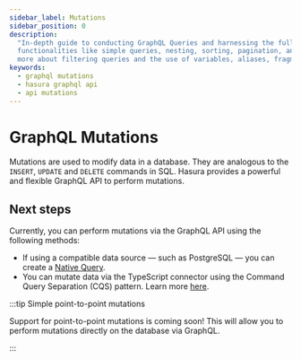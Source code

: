```yaml
---
sidebar_label: Mutations
sidebar_position: 0
description:
  "In-depth guide to conducting GraphQL Queries and harnessing the full potential of Hasura's GraphQL API. Discover
  functionalities like simple queries, nesting, sorting, pagination, and employing multiple arguments or queries. Learn
  more about filtering queries and the use of variables, aliases, fragments, and directives."
keywords:
  - graphql mutations
  - hasura graphql api
  - api mutations
---
```


# GraphQL Mutations

Mutations are used to modify data in a database. They are analogous to the `INSERT`, `UPDATE` and `DELETE` commands in
SQL. Hasura provides a powerful and flexible GraphQL API to perform mutations.

## Next steps

Currently, you can perform mutations via the GraphQL API using the following methods:

- If using a compatible data source — such as PostgreSQL — you can create a
  [Native Query](/connectors/postgresql/native-queries/custom-mutations.mdx).
- You can mutate data via the TypeScript connector using the Command Query Separation (CQS) pattern. Learn more
  [here](/business-logic/typescript.mdx).

:::tip Simple point-to-point mutations

Support for point-to-point mutations is coming soon! This will allow you to perform mutations directly on the database
via GraphQL.

:::
